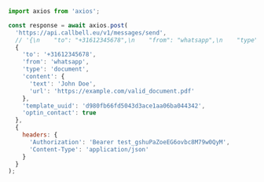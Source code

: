 ```js
import axios from 'axios';

const response = await axios.post(
  'https://api.callbell.eu/v1/messages/send',
  // '{\n    "to": "+31612345678",\n    "from": "whatsapp",\n    "type": "document",\n    "content": {\n      "text": "John Doe",\n      "url": "https://example.com/valid_document.pdf"\n    },\n    "template_uuid": "d980fb66fd5043d3ace1aa06ba044342",\n    "optin_contact": true\n  }',
  {
    'to': '+31612345678',
    'from': 'whatsapp',
    'type': 'document',
    'content': {
      'text': 'John Doe',
      'url': 'https://example.com/valid_document.pdf'
    },
    'template_uuid': 'd980fb66fd5043d3ace1aa06ba044342',
    'optin_contact': true
  },
  {
    headers: {
      'Authorization': 'Bearer test_gshuPaZoeEG6ovbc8M79w0QyM',
      'Content-Type': 'application/json'
    }
  }
);

```